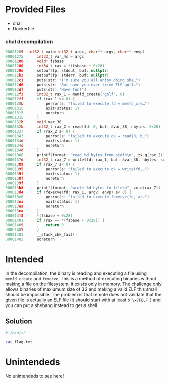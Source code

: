 
# Provided Files
- chal
- Dockerfile

### chal decompilation
```c noheader
00001269  int32_t main(int32_t argc, char** argv, char** envp)
00001275      int32_t var_4c = argc
00001280      void* fsbase
00001280      int64_t rax = *(fsbase + 0x28)
0000129e      setbuf(fp: stdout, buf: nullptr)
000012b2      setbuf(fp: stderr, buf: nullptr)
000012c1      puts(str: "I'm sure you all enjoy doing she…")
000012d0      puts(str: "But have you ever tried ELF golf…")
000012df      puts(str: "Have fun!")
000012f3      int32_t rax_1 = memfd_create("golf", 0)
000012ff      if (rax_1 s< 0) {
0000130b          perror(s: "failed to execute fd = memfd_cre…")
00001315          exit(status: 1)
00001315          noreturn
00001315      }
0000132b      void var_38
0000132b      int32_t rax_2 = read(fd: 0, buf: &var_38, nbytes: 0x20)
00001337      if (rax_2 s< 0) {
00001343          perror(s: "failed to execute ok = read(0, b…")
0000134d          exit(status: 1)
0000134d          noreturn
0000134d      }
00001366      printf(format: "read %d bytes from stdin\n", zx.q(rax_2))
0000137d      int32_t rax_7 = write(fd: rax_1, buf: &var_38, nbytes: sx.q(rax_2))
00001389      if (rax_7 s< 0) {
00001395          perror(s: "failed to execute ok = write(fd,…")
0000139f          exit(status: 1)
0000139f          noreturn
0000139f      }
000013b8      printf(format: "wrote %d bytes to file\n", zx.q(rax_7))
000013d4      if (fexecve(fd: rax_1, argv, envp) s< 0) {
000013e0          perror(s: "failed to execute fexecve(fd, ar…")
000013ea          exit(status: 1)
000013ea          noreturn
000013ea      }
000013f8      *(fsbase + 0x28)
00001401      if (rax == *(fsbase + 0x28)) {
00001409          return 0
00001409      }
00001403      __stack_chk_fail()
00001403      noreturn
```

# Intended
In the decompilation, the binary is reading and executing a file using
`memfd_create` and `fexecve`. This is a method of executing binaries without making
a file on the filesystem, it exists only in memory. The challenge only allows
binaries of maxiumum size of 32 and making a valid ELF this small should be
impossible. The problem is that remote does not validate that the given file is
actually an ELF file (it should start with at least `b'\x7FELF'`) and you can put a
shebang instead to get a shell.

## Solution
```sh noheader
#!/bin/sh

cat flag.txt
```

# Unintendeds
No unintendeds to see here!